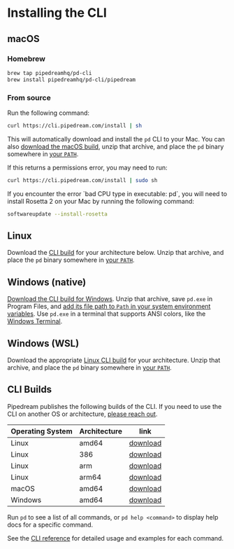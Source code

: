 
# Installing the CLI

<VideoPlayer src="https://www.youtube.com/embed/CelgPjcB2nU" title="Installing the CLI"/>

## macOS

### Homebrew

```bash
brew tap pipedreamhq/pd-cli
brew install pipedreamhq/pd-cli/pipedream
```

### From source

Run the following command:

```bash
curl https://cli.pipedream.com/install | sh
```

This will automatically download and install the `pd` CLI to your Mac. You can also [download the macOS build](https://cli.pipedream.com/darwin/amd64/latest/pd.zip), unzip that archive, and place the `pd` binary somewhere in [your `PATH`](https://opensource.com/article/17/6/set-path-linux). 

If this returns a permissions error, you may need to run:

```bash
curl https://cli.pipedream.com/install | sudo sh
```

<Callout type="info" emoji="ℹ️">
If you encounter the error `bad CPU type in executable: pd`, you will need to install Rosetta 2 on your Mac by running the following command:

```bash
softwareupdate --install-rosetta
```
</Callout>

## Linux

Download the [CLI build](#cli-builds) for your architecture below. Unzip that archive, and place the `pd` binary somewhere in [your `PATH`](https://opensource.com/article/17/6/set-path-linux).

## Windows (native)

[Download the CLI build for Windows](https://cli.pipedream.com/windows/amd64/latest/pd.zip). Unzip that archive, save `pd.exe` in Program Files, and [add its file path to `Path` in your system environment variables](https://www.architectryan.com/2018/03/17/add-to-the-path-on-windows-10/). Use `pd.exe` in a terminal that supports ANSI colors, like the [Windows Terminal](https://github.com/microsoft/terminal).

## Windows (WSL)

Download the appropriate [Linux CLI build](#cli-builds) for your architecture. Unzip that archive, and place the `pd` binary somewhere in [your `PATH`](https://opensource.com/article/17/6/set-path-linux).

## CLI Builds

Pipedream publishes the following builds of the CLI. If you need to use the CLI on another OS or architecture, [please reach out](https://docs.pipedream.com/support/).

| Operating System | Architecture | link                                                              |
| ---------------- | ------------ | ----------------------------------------------------------------- |
| Linux            | amd64        | [download](https://cli.pipedream.com/linux/amd64/latest/pd.zip)   |
| Linux            | 386          | [download](https://cli.pipedream.com/linux/386/latest/pd.zip)     |
| Linux            | arm          | [download](https://cli.pipedream.com/linux/arm/latest/pd.zip)     |
| Linux            | arm64        | [download](https://cli.pipedream.com/linux/arm64/latest/pd.zip)   |
| macOS            | amd64        | [download](https://cli.pipedream.com/darwin/amd64/latest/pd.zip)  |
| Windows          | amd64        | [download](https://cli.pipedream.com/windows/amd64/latest/pd.zip) |

Run `pd` to see a list of all commands, or `pd help <command>` to display help docs for a specific command.

See the [CLI reference](/cli/reference/) for detailed usage and examples for each command.

